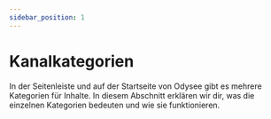 ---
sidebar_position: 1
---

# Kanalkategorien

In der Seitenleiste und auf der Startseite von Odysee gibt es mehrere Kategorien für Inhalte. In diesem Abschnitt erklären wir dir, was die einzelnen Kategorien bedeuten und wie sie funktionieren.

<CategoryCards/>
